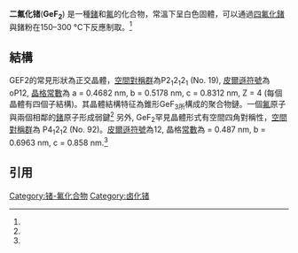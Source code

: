 
{{chembox
| verifiedrevid =
| Name = Germanium difluoride
| ImageFile = GeF2structure.png
| ImageCaption = Two unit cells of the orthorhombic GeF<sub>2</sub> structure. Brown atoms are germanium
| IUPACName = Germanium difluoride<br/>Difluorogermane<br/>Difluoridogermanium
| OtherNames = Germanium(II) fluoride
|Section1={{Chembox Identifiers
| ChemSpiderID_Ref = {{chemspidercite|correct|chemspider}}
| ChemSpiderID = 4885763
| SMILES = F[Ge]F
| StdInChI_Ref = {{stdinchicite|correct|chemspider}}
| StdInChI = 1S/F2Ge/c1-3-2
| StdInChIKey_Ref = {{stdinchicite|correct|chemspider}}
| StdInChIKey = GGJOARIBACGTDV-UHFFFAOYSA-N
| CASNo = 	13940-63-1
| CASNo_Ref = {{cascite|correct|CAS}}
| PubChem = 6327235
| RTECS =
  }}
|Section2={{Chembox Properties
| Properties_ref =<ref>{{RubberBible86th|page=4.64}}</ref>
| Formula = GeF<sub>2</sub>
| MolarMass = 110.61 g/mol
| Appearance = 吸水性白色斜方晶體
| Density = 3.61 g/cm<sup>3</sup>
| Solubility =
| SolubleOther =
| MeltingPtC = 110
| BoilingPtC = 130
| BoilingPt_notes = (sublimates)
| Viscosity =
| RefractIndex =
  }}
|Section3={{Chembox Structure
| MolShape =
| Dipole =
  }}
|Section7={{Chembox Hazards
| ExternalSDS =
| MainHazards = 與水反應形成HF
| NFPA-H =
| NFPA-F =
| NFPA-R =
| NFPA-S =
| FlashPt =
| RPhrases =
| SPhrases =
  }}
|Section8={{Chembox Related
| OtherAnions =
| OtherCations = 
 }}
}}

'''二氟化锗'''('''GeF<sub>2</sub>''') 是一種[[鍺|鍺]]和[[氟|氟]]的化合物，常溫下呈白色固體，可以通過[[四氟化鍺|四氟化鍺]]與鍺粉在150–300 °C下反應制取。<ref name=Greenwood/>

==結構==
GEF2的常見形狀為正交晶體，[[空間對稱群|空間對稱群]]為P2<sub>1</sub>2<sub>1</sub>2<sub>1</sub> (No. 19), [[皮爾遜符號|皮爾遜符號]]為 oP12,  [[晶格常數|晶格常數]]為 a = 0.4682 nm, b = 0.5178 nm, c = 0.8312 nm, Z = 4 (每個晶體有四個子結構)。其晶體結構特征為錐形GeF<sub>3所</sub>構成的聚合物鏈。一個[[氟|氟]]原子與兩個相鄰的[[鍺|鍺]]原子形成弱鍵<ref name=str/> 另外, GeF<sub>2</sub>罕見晶體形式有空間四角對稱性，[[空間對稱群|空間對稱群]]為 P4<sub>1</sub>2<sub>1</sub>2 (No. 92)。[[皮爾遜符號|皮爾遜符號]]為12, 晶格[[晶格常數|常數]]為 = 0.487 nm, b = 0.6963 nm, c = 0.858 nm.<ref name=str2/>

==引用==
{{reflist|refs=
<ref name=Greenwood>{{cite book |last1=Greenwood |first1=N. N. |last2=Earnshaw |first2=A. |title=Chemistry of the Elements (second edition) |publisher=Butterworth Heinemann |year=1998 |isbn=0-7506-3365-4|pages=376–377}}</ref>

<ref name=str>{{cite journal|doi=10.1039/J19660000030|title=The crystal structure of germanium difluoride|year=1966|last1=Trotter|first1=James|last2=Akhtar|first2=M.|last3=Bartlett|first3=Neil|journal=Journal of the Chemical Society A: Inorganic, Physical, Theoretical|pages=30 }}</ref>

<ref name=str2>{{cite journal|doi=10.1016/0022-5088(71)90174-3|title=A new solid phase in germanium difluoride|author=G.P. Adams, L.M. Albritton, D.W. Bonnell, J.L. Margrave, J. Scott, P.W. Wilson |journal=Journal of the Less Common Metals|volume =24|issue =1|year= 1971|pages =113–116 }}</ref>
}}

{{Germanium compounds}}

[[Category:锗-氟化合物|Category:锗-氟化合物]]
[[Category:卤化锗|Category:卤化锗]]